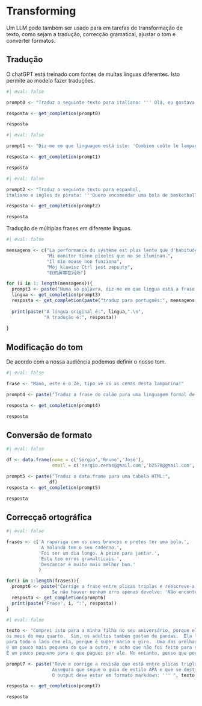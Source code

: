 # Transforming

Um LLM pode também ser usado para em tarefas de transformação de texto, como sejam a tradução, correcção gramatical, ajustar o tom e converter formatos.

## Tradução

O chatGPT está treinado com fontes de muitas línguas diferentes. Isto permite ao modelo fazer traduções.

```r
#| eval: false

prompt0 <- "Traduz o seguinte texto para italiano: ''' Olá, eu gostava de comprar um triturador. '''"

resposta <- get_completion(prompt0)

resposta

```


```r
#| eval: false

prompt1 <- "Diz-me em que linguagem está isto: 'Combien coûte le lampadaire?' "

resposta <- get_completion(prompt1)

resposta

```

```r
#| eval: false

prompt2 <- "Traduz o seguinte texto para espanhol, 
italiano e ingles de pirata: '''Quero encomendar uma bola de basketball.''' "

resposta <- get_completion(prompt2)

resposta

```

Tradução de múltiplas frases em diferente línguas.

```r
#| eval: false

mensagens <- c("La performance du système est plus lente que d'habitude.",  
               "Mi monitor tiene píxeles que no se iluminan.",
               "Il mio mouse non funziona",
               "Mój klawisz Ctrl jest zepsuty",
               "我的屏幕在闪烁")

for (i in 1: length(mensagens)){
  prompt3 <- paste("Numa só palavra, diz-me em que lingua está a frase:", mensagens[i])
  lingua <- get_completion(prompt3)
  resposta <- get_completion(paste("traduz para português:", mensagens[i]))
  
  print(paste("A língua original é:", lingua,".\n",
              "A tradução é:", resposta))
  
}

```

## Modificação do tom

De acordo com a nossa audiência podemos definir o nosso tom.

```r
#| eval: false

frase <- "Mano, este é o Zé, tipo vê só as cenas desta lamparina!" 

prompt4 <- paste("Traduz a frase do calão para uma linguagem formal de negócio:", frase)

resposta <- get_completion(prompt4)

resposta

```
## Conversão de formato

```r
#| eval: false

df <- data.frame(nome = c('Sérgio','Bruno','José'),
                 email = c('sergio.cenas@gmail.com','b2578@gmail.com','zedecima@gmail.com'))

prompt5 <- paste("Traduz o data.frame para uma tabela HTML:", 
                df)
resposta <- get_completion(prompt5)

resposta

```

## Correcçaõ ortográfica

```r
#| eval: false

frases <- c('A rapariga com os caes brancos e pretos ter uma bola.',
            'A Yolanda tem o seu caderno.',
            'Foi ser um dia longo. À peixe para jantar.',
            'Esta tem erros gramalticais.',
            'Descancar é muito mais melhor bom.'
            )

for(i in 1:length(frases)){
  prompt6 <- paste("Corrige a frase entre plicas triplas e reescreve-a de forma correcta. 
                 Se não houver nenhum erro apenas devolve: 'Não encontrei erros!': '''", frases[i], "'''")
  resposta <- get_completion(prompt6)
  print(paste("Frase", i, ":", resposta))
}

```


```r
#| eval: false

texto <- "Comprei isto para a minha filha no seu aniversário, porque ela está sempre a tirar
os meus do meu quarto.  Sim, os adultos também gostam de pandas.  Ela leva-o
para todo o lado com ela, porque é super macio e giro.  Uma das orelhas  
é um pouco mais pequena do que a outra, e acho que não foi feito para ser assimétrico. 
É um pouco pequeno para o que paguei por ele. No entanto, penso que pode haver outras opções que sejam maiores pelo o mesmo preço.  Chegou um dia antes do previsto, por isso pude brincar com ele antes de o dar à minha filha."

prompt7 <- paste("Reve e corrige a revisão que está entre plicas triplas. Torna-a mais convincente.
                 Assegura que segue o guia de estilo APA e que se destina a um leitor avançado. 
                 O output deve estar em formato markdown: ''' ", texto, "'''")

resposta <- get_completion(prompt7)

resposta

```
